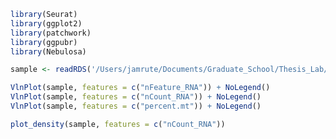 ```r
library(Seurat)
library(ggplot2)
library(patchwork)
library(ggpubr)
library(Nebulosa)
```

```r
sample <- readRDS('/Users/jamrute/Documents/Graduate_School/Thesis_Lab/Lavine_Projects/Primary/COVID19_PBMC/azimuth/ref_query/cleaned_withPlatelets_query.rds')
```

```r
VlnPlot(sample, features = c("nFeature_RNA")) + NoLegend()
VlnPlot(sample, features = c("nCount_RNA")) + NoLegend()
VlnPlot(sample, features = c("percent.mt")) + NoLegend()
```

```r
plot_density(sample, features = c("nCount_RNA"))
```















